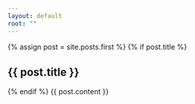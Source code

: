 ```yaml
---
layout: default
root: ""
---
```

<div class="blog-index">  
  {% assign post = site.posts.first %}
  {% if post.title %}<h2>{{ post.title }}</h2>{% endif %}
  {{ post.content }}
</div>